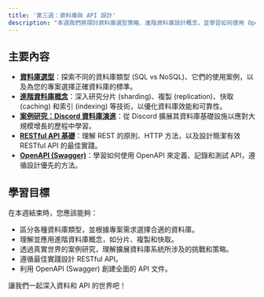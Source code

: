 ```yaml
---
title: '第三週：資料庫與 API 設計'
description: "本週我們將探討資料庫選型策略、進階資料庫設計概念，並學習如何使用 OpenAPI (Swagger) 設計和記錄 API。我們還將研究 RESTful API 的基礎知識以及一個資料庫演進的案例研究。"
---
```


## 主要內容

- **[資料庫選型](./week3/database-selection)**：探索不同的資料庫類型 (SQL vs NoSQL)、它們的使用案例，以及為您的專案選擇正確資料庫的標準。
- **[進階資料庫概念](./week3/advanced-database-concepts)**：深入研究分片 (sharding)、複製 (replication)、快取 (caching) 和索引 (indexing) 等技術，以優化資料庫效能和可靠性。
- **[案例研究：Discord 資料庫演進](./week3/discord-case-study)**：從 Discord 擴展其資料庫基礎設施以應對大規模增長的歷程中學習。
- **[RESTful API 基礎](./week3/restful-api)**：理解 REST 的原則、HTTP 方法，以及設計簡潔有效 RESTful API 的最佳實踐。
- **[OpenAPI (Swagger)](./week3/openapi)**：學習如何使用 OpenAPI 來定義、記錄和測試 API，遵循設計優先的方法。

## 學習目標

在本週結束時，您應該能夠：
- 區分各種資料庫類型，並根據專案需求選擇合適的資料庫。
- 理解並應用進階資料庫概念，如分片、複製和快取。
- 透過真實世界的案例研究，理解擴展資料庫系統所涉及的挑戰和策略。
- 遵循最佳實踐設計 RESTful API。
- 利用 OpenAPI (Swagger) 創建全面的 API 文件。

讓我們一起深入資料和 API 的世界吧！